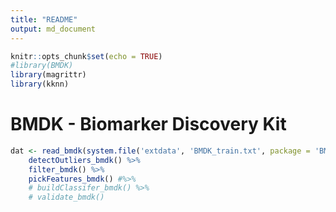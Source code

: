 ```yaml
---
title: "README"
output: md_document
---
```


```r
knitr::opts_chunk$set(echo = TRUE)
#library(BMDK)
library(magrittr)
library(kknn)
```

# BMDK - Biomarker Discovery Kit

```r

dat <- read_bmdk(system.file('extdata', 'BMDK_train.txt', package = 'BMDK')) %>%
    detectOutliers_bmdk() %>%
    filter_bmdk() %>%
    pickFeatures_bmdk() #%>%
    # buildClassifer_bmdk() %>%
    # validate_bmdk()

```
